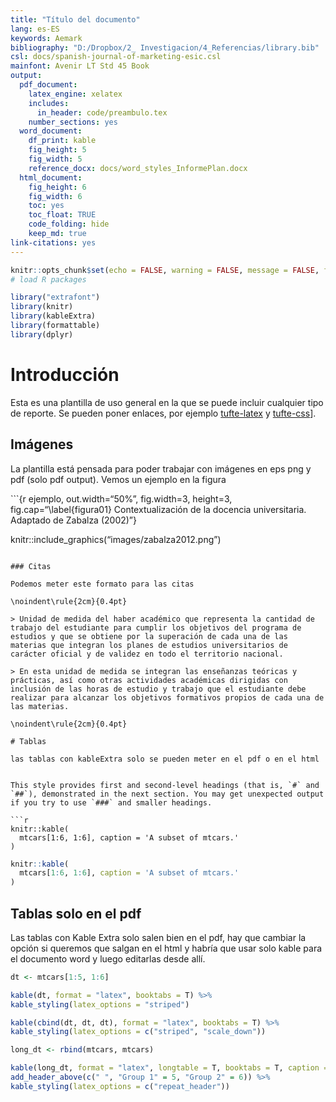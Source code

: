 ```yaml
---
title: "Título del documento"
lang: es-ES
keywords: Aemark
bibliography: "D:/Dropbox/2_ Investigacion/4_Referencias/library.bib"
csl: docs/spanish-journal-of-marketing-esic.csl
mainfont: Avenir LT Std 45 Book
output: 
  pdf_document: 
    latex_engine: xelatex
    includes:
      in_header: code/preambulo.tex
    number_sections: yes
  word_document: 
    df_print: kable
    fig_height: 5
    fig_width: 5
    reference_docx: docs/word_styles_InformePlan.docx    
  html_document:
    fig_height: 6
    fig_width: 6
    toc: yes
    toc_float: TRUE
    code_folding: hide
    keep_md: true    
link-citations: yes
---
```


```r

knitr::opts_chunk$set(echo = FALSE, warning = FALSE, message = FALSE, fig.align="center",out.width="95%", cache=FALSE)
# load R packages

library("extrafont")
library(knitr)
library(kableExtra)
library(formattable)
library(dplyr)

```


# Introducción 

Esta es una plantilla de uso general en la que se puede incluir cualquier tipo de reporte. Se pueden poner enlaces, por ejemplo [tufte-latex](https://github.com/tufte-latex/tufte-latex) y [tufte-css](https://github.com/edwardtufte/tufte-css)]. 

## Imágenes

La plantilla está pensada para poder trabajar con imágenes en eps png y pdf (solo pdf output). Vemos un ejemplo en la figura \ref{figura01}

```{r ejemplo, out.width="50%", fig.width=3, height=3, fig.cap="\\label{figura01} Contextualización de la docencia universitaria. Adaptado de Zabalza (2002)"}

knitr::include_graphics("images/zabalza2012.png")

```

### Citas

Podemos meter este formato para las citas

\noindent\rule{2cm}{0.4pt}

> Unidad de medida del haber académico que representa la cantidad de trabajo del estudiante para cumplir los objetivos del programa de estudios y que se obtiene por la superación de cada una de las materias que integran los planes de estudios universitarios de carácter oficial y de validez en todo el territorio nacional.

> En esta unidad de medida se integran las enseñanzas teóricas y prácticas, así como otras actividades académicas dirigidas con inclusión de las horas de estudio y trabajo que el estudiante debe realizar para alcanzar los objetivos formativos propios de cada una de las materias. 

\noindent\rule{2cm}{0.4pt}

# Tablas

las tablas con kableExtra solo se pueden meter en el pdf o en el html


This style provides first and second-level headings (that is, `#` and `##`), demonstrated in the next section. You may get unexpected output if you try to use `###` and smaller headings.

```r
knitr::kable(
  mtcars[1:6, 1:6], caption = 'A subset of mtcars.'
)
```

```r


knitr::kable(
  mtcars[1:6, 1:6], caption = 'A subset of mtcars.'
)
```


## Tablas solo en el pdf

Las tablas con Kable Extra solo salen bien en el pdf, hay que cambiar la opción si queremos que salgan en el html y habría que usar solo kable para el documento word y luego editarlas desde allí.

```r
dt <- mtcars[1:5, 1:6]

kable(dt, format = "latex", booktabs = T) %>%
kable_styling(latex_options = "striped")
```

```r
kable(cbind(dt, dt, dt), format = "latex", booktabs = T) %>%
kable_styling(latex_options = c("striped", "scale_down"))
```

```r
long_dt <- rbind(mtcars, mtcars)

kable(long_dt, format = "latex", longtable = T, booktabs = T, caption = "Longtable") %>%
add_header_above(c(" ", "Group 1" = 5, "Group 2" = 6)) %>%
kable_styling(latex_options = c("repeat_header"))

```


